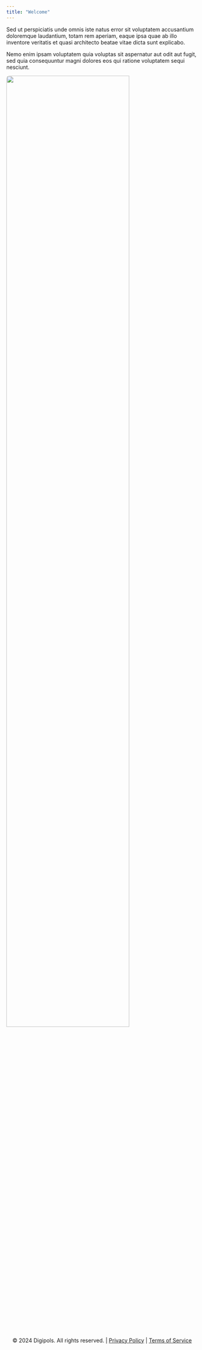```yaml
---
title: "Welcome"
---
```


::: {.grid}

::: {.g-col-7}

Sed ut perspiciatis unde omnis iste natus error sit voluptatem accusantium doloremque laudantium, totam rem aperiam, eaque ipsa quae ab illo inventore veritatis et quasi architecto beatae vitae dicta sunt explicabo. 

Nemo enim ipsam voluptatem quia voluptas sit aspernatur aut odit aut fugit, sed quia consequuntur magni dolores eos qui ratione voluptatem sequi nesciunt.

:::
  
::: {.g-col-5}

![](images/home1.png){.center width="80%" style="border-radius: 8px;"}

:::
  
:::  

::: {.footer style="text-align: left; padding: 1rem; margin-top: 10rem;"}

© 2024 Digipols. All rights reserved. | [Privacy Policy](#) | [Terms of Service](#)

:::

